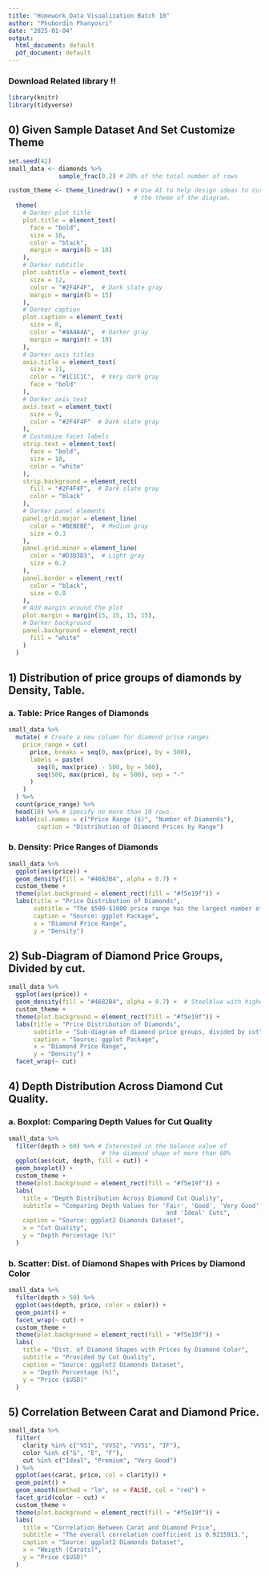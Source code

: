 ```yaml
---
title: "Homework_Data Visualization Batch 10"
author: "Phubordin Phanyosri"
date: "2025-01-04"
output:
  html_document: default
  pdf_document: default
---
```


\begin{center}
\textbf{\LARGE The First Thing To Do}
\end{center}

### Download Related library !!
```r
library(knitr)
library(tidyverse)
```
## 0) Given Sample Dataset And Set Customize Theme
```r
set.seed(42)
small_data <- diamonds %>% 
              sample_frac(0.2) # 20% of the total number of rows

```
```r
custom_theme <- theme_linedraw() + # Use AI to help design ideas to customize 
                                   # the theme of the diagram. 
  theme(
    # Darker plot title
    plot.title = element_text(
      face = "bold",
      size = 16,
      color = "black",
      margin = margin(b = 10)
    ),
    # Darker subtitle
    plot.subtitle = element_text(
      size = 12,
      color = "#2F4F4F",  # Dark slate gray
      margin = margin(b = 15)
    ),
    # Darker caption
    plot.caption = element_text(
      size = 8,
      color = "#4A4A4A",  # Darker gray
      margin = margin(t = 10)
    ),
    # Darker axis titles
    axis.title = element_text(
      size = 11,
      color = "#1C1C1C",  # Very dark gray
      face = "bold"
    ),
    # Darker axis text
    axis.text = element_text(
      size = 9,
      color = "#2F4F4F"  # Dark slate gray
    ),
    # Customize facet labels
    strip.text = element_text(
      face = "bold",
      size = 10,
      color = "white"
    ),
    strip.background = element_rect(
      fill = "#2F4F4F",  # Dark slate gray
      color = "black"
    ),
    # Darker panel elements
    panel.grid.major = element_line(
      color = "#BEBEBE",  # Medium gray
      size = 0.3
    ),
    panel.grid.minor = element_line(
      color = "#D3D3D3",  # Light gray
      size = 0.2
    ),
    panel.border = element_rect(
      color = "black",
      size = 0.8
    ),
    # Add margin around the plot
    plot.margin = margin(15, 15, 15, 15),
    # Darker background
    panel.background = element_rect(
      fill = "white"
    )
  )
```

\newpage

## 1) Distribution of price groups of diamonds by Density, Table.
###     a. Table: Price Ranges of Diamonds
```r

small_data %>%
  mutate( # Create a new column for diamond price ranges
    price_range = cut(
      price, breaks = seq(0, max(price), by = 500), 
      labels = paste(
        seq(0, max(price) - 500, by = 500), 
        seq(500, max(price), by = 500), sep = "-"
      )
    )
  ) %>%
  count(price_range) %>%
  head(10) %>% # Specify no more than 10 rows.
  kable(col.names = c("Price Range ($)", "Number of Diamonds"),
        caption = "Distribution of Diamond Prices by Range")
```
###     b. Density: Price Ranges of Diamonds
```r
small_data %>%
  ggplot(aes(price)) +
  geom_density(fill = "#4682B4", alpha = 0.7) +
  custom_theme +
  theme(plot.background = element_rect(fill = "#f5e19f")) +
  labs(title = "Price Distribution of Diamonds", 
       subtitle = "The $500-$1000 price range has the largest number of diamonds.", 
       caption = "Source: ggplot Package", 
       x = "Diamond Price Range", 
       y = "Density")
```
\newpage

## 2) Sub-Diagram of Diamond Price Groups, Divided by cut.
```r
small_data %>%
  ggplot(aes(price)) +
  geom_density(fill = "#4682B4", alpha = 0.7) +  # Steelblue with higher opacity
  custom_theme +
  theme(plot.background = element_rect(fill = "#f5e19f")) +
  labs(title = "Price Distribution of Diamonds", 
       subtitle = "Sub-diagram of diamond price groups, divided by cut", 
       caption = "Source: ggplot Package", 
       x = "Diamond Price Range", 
       y = "Density") +
  facet_wrap(~ cut)
```
\newpage

## 4) Depth Distribution Across Diamond Cut Quality.
###     a. Boxplot: Comparing Depth Values for Cut Quality
```r
small_data %>%
  filter(depth > 60) %>% # Interested in the balance value of 
                          # the diamond shape of more than 60%
  ggplot(aes(cut, depth, fill = cut)) +
  geom_boxplot() +
  custom_theme +
  theme(plot.background = element_rect(fill = "#f5e19f")) + 
  labs(
    title = "Depth Distribution Across Diamond Cut Quality",
    subtitle = "Comparing Depth Values for 'Fair', 'Good', 'Very Good', 'Premium', 
                                            and 'Ideal' Cuts",
    caption = "Source: ggplot2 Diamonds Dataset",
    x = "Cut Quality",
    y = "Depth Percentage (%)"
  )
```

\newpage

###     b. Scatter: Dist. of Diamond Shapes with Prices by Diamond Color
```r
small_data %>%
  filter(depth > 50) %>%
  ggplot(aes(depth, price, color = color)) +
  geom_point() +
  facet_wrap(~ cut) +
  custom_theme +
  theme(plot.background = element_rect(fill = "#f5e19f")) + 
  labs(
    title = "Dist. of Diamond Shapes with Prices by Diamond Color",
    subtitle = "Provided by Cut Quality",
    caption = "Source: ggplot2 Diamonds Dataset",
    x = "Depth Percentage (%)",
    y = "Price ($USD)"
  )

```

\newpage

## 5) Correlation Between Carat and Diamond Price.
```r
small_data %>%
  filter(
    clarity %in% c("VS1", "VVS2", "VVS1", "IF"), 
    color %in% c("G", "E", "F"), 
    cut %in% c("Ideal", "Premium", "Very Good")
  ) %>%
  ggplot(aes(carat, price, col = clarity)) +
  geom_point() +
  geom_smooth(method = "lm", se = FALSE, col = "red") +
  facet_grid(color ~ cut) + 
  custom_theme +
  theme(plot.background = element_rect(fill = "#f5e19f")) +
  labs(
    title = "Correlation Between Carat and Diamond Price",
    subtitle = "The overall correlation coefficient is 0.9215913.",
    caption = "Source: ggplot2 Diamonds Dataset",
    x = "Weigth (Carats)",
    y = "Price ($USD)"
  )

```



